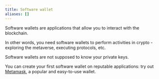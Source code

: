 ```yaml
---
title: Software wallet
aliases: []
---
```


Software wallets are applications that allow you to interact with the blockchain.

In other words, you need software wallets to perform activities in crypto - exploring the metaverse, executing protocols, etc.

Software wallets are not supposed to know your private keys.

You can create your first software wallet on reputable applications: try out [Metamask](https://metamask.io/), a popular and easy-to-use wallet.
